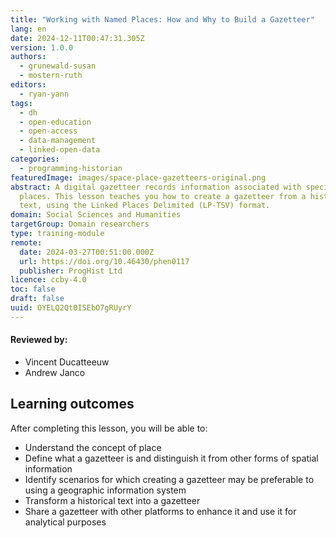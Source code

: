 ```yaml
---
title: "Working with Named Places: How and Why to Build a Gazetteer"
lang: en
date: 2024-12-11T00:47:31.305Z
version: 1.0.0
authors:
  - grunewald-susan
  - mostern-ruth
editors:
  - ryan-yann
tags:
  - dh
  - open-education
  - open-access
  - data-management
  - linked-open-data
categories:
  - programming-historian
featuredImage: images/space-place-gazetteers-original.png
abstract: A digital gazetteer records information associated with specific
  places. This lesson teaches you how to create a gazetteer from a historical
  text, using the Linked Places Delimited (LP-TSV) format.
domain: Social Sciences and Humanities
targetGroup: Domain researchers
type: training-module
remote:
  date: 2024-03-27T00:51:00.000Z
  url: https://doi.org/10.46430/phen0117
  publisher: ProgHist Ltd
licence: ccby-4.0
toc: false
draft: false
uuid: OYELQ2Qt0I5EbO7gRUyrY
---
```

#### Reviewed by:    
- Vincent Ducatteeuw 
- Andrew Janco

## Learning outcomes

After completing this lesson, you will be able to:

- Understand the concept of place
- Define what a gazetteer is and distinguish it from other forms of spatial information
- Identify scenarios for which creating a gazetteer may be preferable to using a geographic information system
- Transform a historical text into a gazetteer
- Share a gazetteer with other platforms to enhance it and use it for analytical purposes 

<ExternalResource title="Interested in learning more?" subtitle="Check out this lesson on Programming Historian's website" url="https://doi.org/10.46430/phen0117" />
